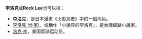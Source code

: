 '''李洛克'''或'''Rock Lee'''也可以指：
* [[李洛克|李洛克]]，是日本漫畫《火影忍者》中的一個角色。
* [[李洛克_(作家)|李洛克 (作家)]]，或稱作「小說界的李洛克」，是台灣網路小說家。
* [[洛克·李|洛克·李]]，美国篮球运动员。
{{消歧义|cat=三字李姓人名消歧义}}